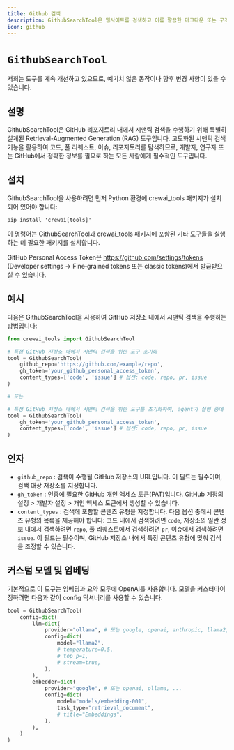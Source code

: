 ```yaml
---
title: Github 검색
description: GithubSearchTool은 웹사이트를 검색하고 이를 깔끔한 마크다운 또는 구조화된 데이터로 변환하도록 설계되었습니다.
icon: github
---
```


# `GithubSearchTool`

<Note>
    저희는 도구를 계속 개선하고 있으므로, 예기치 않은 동작이나 향후 변경 사항이 있을 수 있습니다.
</Note>

## 설명

GithubSearchTool은 GitHub 리포지토리 내에서 시맨틱 검색을 수행하기 위해 특별히 설계된 Retrieval-Augmented Generation (RAG) 도구입니다. 고도화된 시맨틱 검색 기능을 활용하여 코드, 풀 리퀘스트, 이슈, 리포지토리를 탐색하므로, 개발자, 연구자 또는 GitHub에서 정확한 정보를 필요로 하는 모든 사람에게 필수적인 도구입니다.

## 설치

GithubSearchTool을 사용하려면 먼저 Python 환경에 crewai_tools 패키지가 설치되어 있어야 합니다:

```shell
pip install 'crewai[tools]'
```

이 명령어는 GithubSearchTool과 crewai_tools 패키지에 포함된 기타 도구들을 실행하는 데 필요한 패키지를 설치합니다.

GitHub Personal Access Token은 https://github.com/settings/tokens (Developer settings → Fine‑grained tokens 또는 classic tokens)에서 발급받으실 수 있습니다.

## 예시

다음은 GithubSearchTool을 사용하여 GitHub 저장소 내에서 시맨틱 검색을 수행하는 방법입니다:

```python Code
from crewai_tools import GithubSearchTool

# 특정 GitHub 저장소 내에서 시맨틱 검색을 위한 도구 초기화
tool = GithubSearchTool(
	github_repo='https://github.com/example/repo',
	gh_token='your_github_personal_access_token',
	content_types=['code', 'issue'] # 옵션: code, repo, pr, issue
)

# 또는

# 특정 GitHub 저장소 내에서 시맨틱 검색을 위한 도구를 초기화하여, agent가 실행 중에 알게 된 어떤 저장소라도 검색할 수 있도록 함
tool = GithubSearchTool(
	gh_token='your_github_personal_access_token',
	content_types=['code', 'issue'] # 옵션: code, repo, pr, issue
)
```

## 인자

- `github_repo` : 검색이 수행될 GitHub 저장소의 URL입니다. 이 필드는 필수이며, 검색 대상 저장소를 지정합니다.
- `gh_token` : 인증에 필요한 GitHub 개인 액세스 토큰(PAT)입니다. GitHub 계정의 설정 > 개발자 설정 > 개인 액세스 토큰에서 생성할 수 있습니다.
- `content_types` : 검색에 포함할 콘텐츠 유형을 지정합니다. 다음 옵션 중에서 콘텐츠 유형의 목록을 제공해야 합니다: 코드 내에서 검색하려면 `code`, 저장소의 일반 정보 내에서 검색하려면 `repo`, 풀 리퀘스트에서 검색하려면 `pr`, 이슈에서 검색하려면 `issue`.
이 필드는 필수이며, GitHub 저장소 내에서 특정 콘텐츠 유형에 맞춰 검색을 조정할 수 있습니다.

## 커스텀 모델 및 임베딩

기본적으로 이 도구는 임베딩과 요약 모두에 OpenAI를 사용합니다. 모델을 커스터마이징하려면 다음과 같이 config 딕셔너리를 사용할 수 있습니다.

```python Code
tool = GithubSearchTool(
    config=dict(
        llm=dict(
            provider="ollama", # 또는 google, openai, anthropic, llama2, ...
            config=dict(
                model="llama2",
                # temperature=0.5,
                # top_p=1,
                # stream=true,
            ),
        ),
        embedder=dict(
            provider="google", # 또는 openai, ollama, ...
            config=dict(
                model="models/embedding-001",
                task_type="retrieval_document",
                # title="Embeddings",
            ),
        ),
    )
)
```
